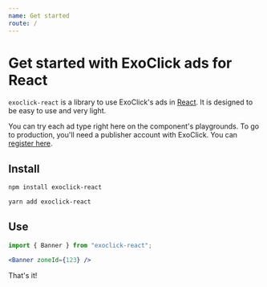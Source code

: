 ```yaml
---
name: Get started
route: /
---
```


# Get started with ExoClick ads for React
`exoclick-react` is a library to use ExoClick's ads in [React](https://www.npmjs.com/package/react). It is designed to
be easy to use and very light.

You can try each ad type right here on the component's playgrounds. To go to production, you'll need a publisher account
with ExoClick. You can [register here](https://www.exoclick.com/signup/?login=tomhooijenga).

## Install
```bash
npm install exoclick-react
```
```bash
yarn add exoclick-react
```

## Use
```jsx
import { Banner } from "exoclick-react";

<Banner zoneId={123} />
```
That's it!